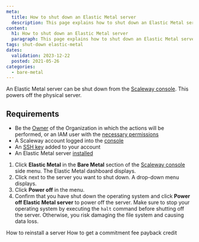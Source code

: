 ```yaml
---
meta:
  title: How to shut down an Elastic Metal server
  description: This page explains how to shut down an Elastic Metal server
content:
  h1: How to shut down an Elastic Metal server
  paragraph: This page explains how to shut down an Elastic Metal server
tags: shut-down elastic-metal
dates:
  validation: 2023-12-22
  posted: 2021-05-26
categories:
  - bare-metal
---
```


An Elastic Metal server can be shut down from the [Scaleway console](https://console.scaleway.com). This powers off the physical server.


## Requirements

- Be the [Owner](/identity-and-access-management/iam/concepts/#owner) of the Organization in which the actions will be performed, or an IAM user with the [necessary permissions](/identity-and-access-management/iam/concepts/#permission)
- A Scaleway account logged into the [console](https://console.scaleway.com)
- An [SSH key](/console/project/how-to/create-ssh-key/) added to your account
- An Elastic Metal server [installed](/bare-metal/elastic-metal/quickstart/#how-to-create-an-elastic-metal-server)


1. Click **Elastic Metal** in the **Bare Metal** section of the [Scaleway console](https://console.scaleway.com) side menu. The Elastic Metal dashboard displays.
2. Click <Icon name="more" /> next to the server you want to shut down. A drop-down menu displays.
3. Click **Power off** in the menu.
4. Confirm that you have shut down the operating system and click **Power off Elastic Metal server** to power off the server.
    <Message type="important">
      Make sure to stop your operating system by executing the `halt` command
      before shutting off the server. Otherwise, you risk damaging the file system
      and causing data loss.
    </Message>


<Navigation title="See also">
  <PreviousButton to="/bare-metal/elastic-metal/how-to/reinstall-server/">How to reinstall a server</PreviousButton>
  <NextButton to="/bare-metal/elastic-metal/how-to/get-use-loyalty-reward/">How to get a commitment fee payback credit</NextButton>
</Navigation>